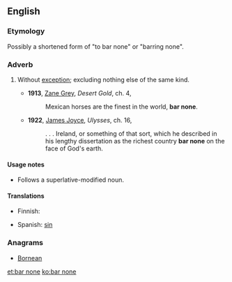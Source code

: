 ==English==

===Etymology===
Possibly a shortened form of "to bar none" or "barring none".

===Adverb===
{{head|en|adverb|head=[[bar]] [[none]]}}

# {{idiomatic}} Without [[exception]]; excluding nothing else of the same kind.
#* '''1913''', [[w:Zane_Grey|Zane Grey]], ''Desert Gold'', ch. 4,
#*: Mexican horses are the finest in the world, '''bar none'''.
#* '''1922''', [[w:James_Joyce|James Joyce]], ''Ulysses'', ch. 16,
#*: . . . Ireland, or something of that sort, which he described in his lengthy dissertation as the richest country '''bar none''' on the face of God's earth.

====Usage notes====
* Follows a superlative-modified noun.

====Translations====
{{trans-top|without exception}}
* Finnish: {{t-|fi|poikkeuksetta}}
{{trans-mid}}
* Spanish: [[sin]] {{t+|es|excepción}}
{{trans-bottom}}

===Anagrams===
* [[Bornean#English|Bornean]]

[[et:bar none]]
[[ko:bar none]]